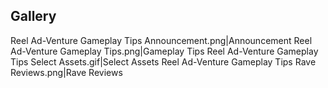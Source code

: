 {{Event Tabs}}

==Gallery==
<gallery>
Reel Ad-Venture Gameplay Tips Announcement.png|Announcement
Reel Ad-Venture Gameplay Tips.png|Gameplay Tips
Reel Ad-Venture Gameplay Tips Select Assets.gif|Select Assets
Reel Ad-Venture Gameplay Tips Rave Reviews.png|Rave Reviews
</gallery>